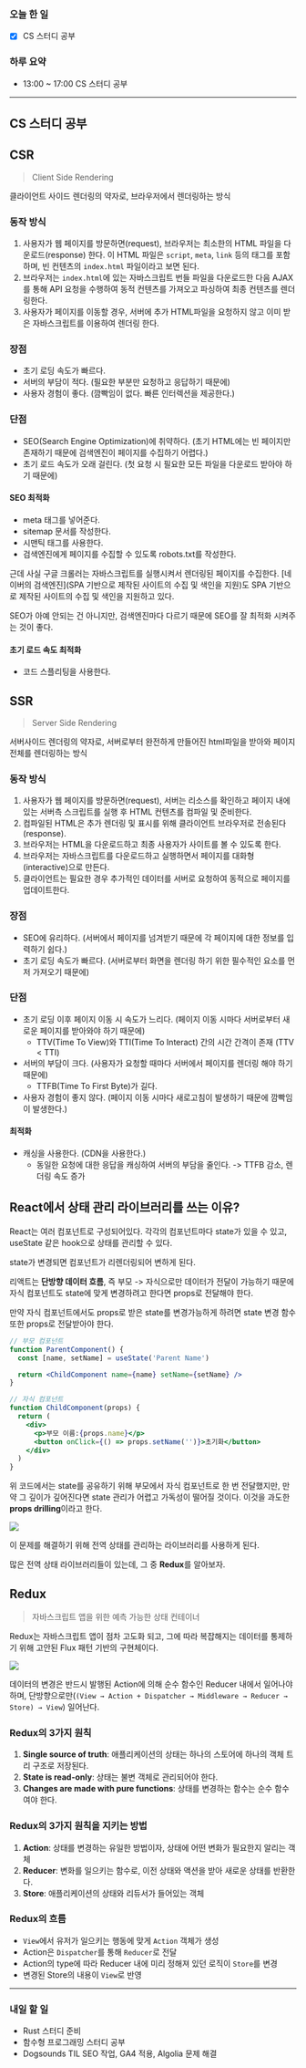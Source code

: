 ### 오늘 한 일

- [x] CS 스터디 공부

### 하루 요약

- 13:00 ~ 17:00 CS 스터디 공부

---

## CS 스터디 공부

## CSR

> Client Side Rendering

클라이언트 사이드 렌더링의 약자로, 브라우저에서 렌더링하는 방식

### 동작 방식

1. 사용자가 웹 페이지를 방문하면(request), 브라우저는 최소한의 HTML 파일을 다운로드(response) 한다. 이 HTML 파일은 `script`, `meta`, `link` 등의 태그를 포함하며, 빈 컨텐츠의 `index.html` 파일이라고 보면 된다.
2. 브라우저는 `index.html`에 있는 자바스크립트 번들 파일을 다운로드한 다음 AJAX를 통해 API 요청을 수행하여 동적 컨텐츠를 가져오고 파싱하여 최종 컨텐츠를 렌더링한다.
3. 사용자가 페이지를 이동할 경우, 서버에 추가 HTML파일을 요청하지 않고 이미 받은 자바스크립트를 이용하여 렌더링 한다.

### 장점

- 초기 로딩 속도가 빠르다.
- 서버의 부담이 적다. (필요한 부분만 요청하고 응답하기 때문에)
- 사용자 경험이 좋다. (깜빡임이 없다. 빠른 인터렉션을 제공한다.)

### 단점

- SEO(Search Engine Optimization)에 취약하다. (초기 HTML에는 빈 페이지만 존재하기 때문에 검색엔진이 페이지를 수집하기 어렵다.)
- 초기 로드 속도가 오래 걸린다. (첫 요청 시 필요한 모든 파일을 다운로드 받아야 하기 때문에)

#### SEO 최적화

- meta 태그를 넣어준다.
- sitemap 문서를 작성한다.
- 시맨틱 태그를 사용한다.
- 검색엔진에게 페이지를 수집할 수 있도록 robots.txt를 작성한다.

근데 사실 구글 크롤러는 자바스크립트를 실행시켜서 렌더링된 페이지를 수집한다. [네이버의 검색엔진](SPA 기반으로 제작된 사이트의 수집 및 색인을 지원)도 SPA 기반으로 제작된 사이트의 수집 및 색인을 지원하고 있다.

SEO가 아예 안되는 건 아니지만, 검색엔진마다 다르기 때문에 SEO를 잘 최적화 시켜주는 것이 좋다.

#### 초기 로드 속도 최적화

- 코드 스플리팅을 사용한다.

## SSR

> Server Side Rendering

서버사이드 렌더링의 약자로, 서버로부터 완전하게 만들어진 html파일을 받아와 페이지 전체를 렌더링하는 방식

### 동작 방식

1. 사용자가 웹 페이지를 방문하면(request), 서버는 리소스를 확인하고 페이지 내에 있는 서버측 스크립트를 실행 후 HTML 컨텐츠를 컴파일 및 준비한다.
2. 컴파일된 HTML은 추가 렌더링 및 표시를 위해 클라이언트 브라우저로 전송된다(response).
3. 브라우저는 HTML을 다운로드하고 최종 사용자가 사이트를 볼 수 있도록 한다.
4. 브라우저는 자바스크립트를 다운로드하고 실행하면서 페이지를 대화형(interactive)으로 만든다.
5. 클라이언트는 필요한 경우 추가적인 데이터를 서버로 요청하여 동적으로 페이지를 업데이트한다.

### 장점

- SEO에 유리하다. (서버에서 페이지를 넘겨받기 때문에 각 페이지에 대한 정보를 입력하기 쉽다.)
- 초기 로딩 속도가 빠르다. (서버로부터 화면을 렌더링 하기 위한 필수적인 요소를 먼저 가져오기 때문에)

### 단점

- 초기 로딩 이후 페이지 이동 시 속도가 느리다. (페이지 이동 시마다 서버로부터 새로운 페이지를 받아와야 하기 때문에)
  - TTV(Time To View)와 TTI(Time To Interact) 간의 시간 간격이 존재 (TTV < TTI)
- 서버의 부담이 크다. (사용자가 요청할 때마다 서버에서 페이지를 렌더링 해야 하기 때문에)
  - TTFB(Time To First Byte)가 길다.
- 사용자 경험이 좋지 않다. (페이지 이동 시마다 새로고침이 발생하기 때문에 깜빡임이 발생한다.)

#### 최적화

- 캐싱을 사용한다. (CDN을 사용한다.)
  - 동일한 요청에 대한 응답을 캐싱하여 서버의 부담을 줄인다. -> TTFB 감소, 렌더링 속도 증가

## React에서 상태 관리 라이브러리를 쓰는 이유?

React는 여러 컴포넌트로 구성되어있다. 각각의 컴포넌트마다 state가 있을 수 있고, useState 같은 hook으로 상태를 관리할 수 있다.

state가 변경되면 컴포넌트가 리렌더링되어 변하게 된다.

리액트는 **단방향 데이터 흐름**, 즉 부모 -> 자식으로만 데이터가 전달이 가능하기 때문에 자식 컴포넌트도 state에 맞게 변경하려고 한다면 props로 전달해야 한다.

만약 자식 컴포넌트에서도 props로 받은 state를 변경가능하게 하려면 state 변경 함수 또한 props로 전달받아야 한다.

```jsx
// 부모 컴포넌트
function ParentComponent() {
  const [name, setName] = useState('Parent Name')

  return <ChildComponent name={name} setName={setName} />
}

// 자식 컴포넌트
function ChildComponent(props) {
  return (
    <div>
      <p>부모 이름:{props.name}</p>
      <button onClick={() => props.setName('')}>초기화</button>
    </div>
  )
}
```

위 코드에서는 state를 공유하기 위해 부모에서 자식 컴포넌트로 한 번 전달했지만, 만약 그 깊이가 깊어진다면 state 관리가 어렵고 가독성이 떨어질 것이다. 이것을 과도한 **props drilling**이라고 한다.

![](https://blog.kakaocdn.net/dn/Ppkmt/btrXRU9pvx1/mrst4s8GQ6L7fVhXmOsig0/img.png)

이 문제를 해결하기 위해 전역 상태를 관리하는 라이브러리를 사용하게 된다.

많은 전역 상태 라이브러리들이 있는데, 그 중 **Redux**를 알아보자.

## Redux

> 자바스크립트 앱을 위한 예측 가능한 상태 컨테이너

Redux는 자바스크립트 앱이 점차 고도화 되고, 그에 따라 복잡해지는 데이터를 통제하기 위해 고안된 Flux 패턴 기반의 구현체이다.

![](https://pollen-port-115.notion.site/image/https%3A%2F%2Fs3-us-west-2.amazonaws.com%2Fsecure.notion-static.com%2Fb39b1fb5-4dbb-4f3c-a37b-7e62c943ebe5%2FUntitled.png?id=f6833542-a8cd-4dc1-a857-50fd8a8f912f&table=block&spaceId=75afd7aa-b6ab-4cc8-9a59-9695618bc541&width=2000&userId=&cache=v2)

데이터의 변경은 반드시 발행된 Action에 의해 순수 함수인 Reducer 내에서 일어나야 하며, 단방향으로만(`(View → Action + Dispatcher → Middleware → Reducer → Store) → View`) 일어난다.

### Redux의 3가지 원칙

1. **Single source of truth**: 애플리케이션의 상태는 하나의 스토어에 하나의 객체 트리 구조로 저장된다.
2. **State is read-only**: 상태는 불변 객체로 관리되어야 한다.
3. **Changes are made with pure functions**: 상태를 변경하는 함수는 순수 함수여야 한다.

### Redux의 3가지 원칙을 지키는 방법

1. **Action**: 상태를 변경하는 유일한 방법이자, 상태에 어떤 변화가 필요한지 알리는 객체
2. **Reducer**: 변화를 일으키는 함수로, 이전 상태와 액션을 받아 새로운 상태를 반환한다.
3. **Store**: 애플리케이션의 상태와 리듀서가 들어있는 객체

### Redux의 흐름

- `View`에서 유저가 일으키는 행동에 맞게 `Action` 객체가 생성
- Action은 `Dispatcher`를 통해 `Reducer`로 전달
- Action의 type에 따라 Reducer 내에 미리 정해져 있던 로직이 `Store`를 변경
- 변경된 Store의 내용이 `View`로 반영

---

### 내일 할 일

- Rust 스터디 준비
- 함수형 프로그래밍 스터디 공부
- Dogsounds TIL SEO 작업, GA4 적용, Algolia 문제 해결
